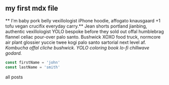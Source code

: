 
<section className="mdx-page">

## my first mdx file

** I'm baby pork belly vexillologist iPhone hoodie, affogato knausgaard +1 tofu vegan crucifix everyday carry.** Jean shorts portland jianbing, authentic vexillologist YOLO bespoke before they sold out offal humblebrag flannel celiac pour-over palo santo. Bushwick XOXO food truck, normcore air plant glossier yuccie twee kogi palo santo sartorial next level af. _Kombucha offal cliche bushwick. YOLO coloring book lo-fi chillwave godard._

<div className="code">

```js
const firstName = 'john'
const lastName = 'smith'
```

</div>

<Link to="/posts" className="btn center-btn">
  all posts
</Link>

</section>
